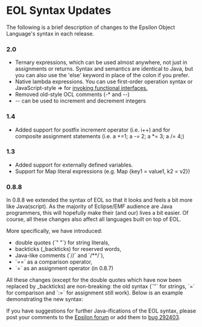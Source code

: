 =EOL Syntax Updates=

The following is a brief description of changes to the Epsilon Object Language's syntax in each release.

=== 2.0 ===

* Ternary expressions, which can be used almost anywhere, not just in assignments or returns. Syntax and semantics are identical to Java, but you can also use the 'else' keyword in place of the colon if you prefer.
* Native lambda expressions. You can use first-order operation syntax or JavaScript-style => for [[../lambda-expressions|invoking functional interfaces.]]
* Removed old-style OCL comments (-* and --)
* -- can be used to increment and decrement integers


=== 1.4 ===

* Added support for postfix increment operator (i.e. i++) and for composite assignment statements (i.e. a +=1; a -= 2; a *= 3; a /= 4;)


=== 1.3 ===

* Added support for externally defined variables.
* Support for Map literal expressions (e.g. Map {key1 = value1, k2 = v2})


=== 0.8.8 ===

In 0.8.8 we extended the syntax of EOL so that it looks and feels a bit more like Java(script). As the majority of Eclipse/EMF audience are Java programmers, this will hopefully make their (and our) lives a bit easier. Of course, all these changes also affect all languages built on top of EOL.

More specifically, we have introduced:

* double quotes (`" "`) for string literals, 
* backticks (_backticks) for reserved words,
* Java-like comments (`//` and `/**/`),
* `==` as a comparison operator,
* `=` as an assignment operator (in 0.8.7)
 
All these changes (except for the double quotes which have now been replaced by _backticks) are non-breaking: the old syntax (`''` for strings, `=` for comparison and `:=` for assignment still work). Below is an example demonstrating the new syntax:

{{{eol
/*
 This is a multi line comment
*/
// This is a single line comment
var i = 1;
if (i == 1) {
	"Hello World".println();
}

i = 2; // Assigns the value 2 to i

var `variable with spaces` = 3;
`variable with spaces`.println(); // Prints 3
}}}

If you have suggestions for further Java-ifications of the EOL syntax, please post your comments to the [[../../../forum|Epsilon forum]] or add them to [[https://bugs.eclipse.org/bugs/show_bug.cgi?id=292403|bug 292403]].
